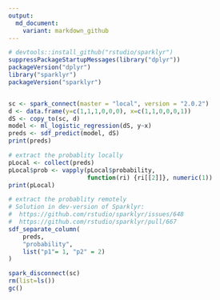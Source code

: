 ```yaml
---
output:
  md_document:
    variant: markdown_github
---
```


<!-- README.md is generated from README.Rmd. Please edit that file -->



```r
# devtools::install_github("rstudio/sparklyr")
suppressPackageStartupMessages(library("dplyr"))
packageVersion("dplyr")
library("sparklyr")
packageVersion("sparklyr")


sc <- spark_connect(master = "local", version = "2.0.2")
d <- data.frame(y=c(1,1,1,0,0,0), x=c(1,1,0,0,0,1))
dS <- copy_to(sc, d)
model <- ml_logistic_regression(dS, y~x)
preds <- sdf_predict(model, dS) 
print(preds)

# extract the probablity locally
pLocal <- collect(preds)
pLocal$prob <- vapply(pLocal$probability,
                      function(ri) {ri[[2]]}, numeric(1))
print(pLocal)

# extract the probablity remotely
# Solution in dev-version of Sparklyr:
#  https://github.com/rstudio/sparklyr/issues/648
#  https://github.com/rstudio/sparklyr/pull/667
sdf_separate_column(
    preds,
    "probability",
    list("p1"= 1, "p2" = 2)
)

spark_disconnect(sc)
rm(list=ls())
gc()
```
